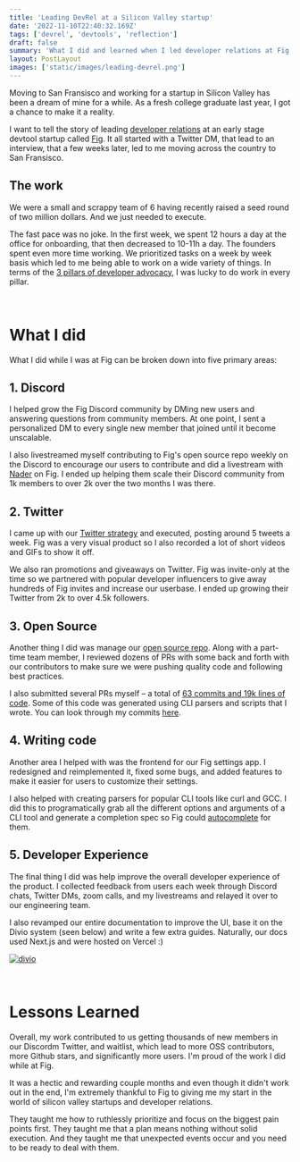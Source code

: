 ```yaml
---
title: 'Leading DevRel at a Silicon Valley startup'
date: '2022-11-10T22:40:32.169Z'
tags: ['devrel', 'devtools', 'reflection']
draft: false
summary: 'What I did and learned when I led developer relations at Fig.'
layout: PostLayout
images: ['static/images/leading-devrel.png']
---
```


Moving to San Fransisco and working for a startup in Silicon Valley has been a dream of mine for a while. As a fresh college graduate last year, I got a chance to make it a reality.

I want to tell the story of leading [developer relations](https://www.whatisdevrel.com/) at an early stage devtool startup called [Fig](https://fig.io/). It all started with a Twitter DM, that lead to an interview, that a few weeks later, led to me moving across the country to San Fransisco.

## The work

We were a small and scrappy team of 6 having recently raised a seed round of two million dollars. And we just needed to execute.

The fast pace was no joke. In the first week, we spent 12 hours a day at the office for onboarding, that then decreased to 10-11h a day. The founders spent even more time working. We prioritized tasks on a week by week basis which led to me being able to work on a wide variety of things. In terms of the [3 pillars of developer advocacy](https://twitter.com/Nutlope/status/1459765327047315460), I was lucky to do work in every pillar.

<br />

# What I did

What I did while I was at Fig can be broken down into five primary areas:

## 1. Discord

I helped grow the Fig Discord community by DMing new users and answering questions from community members. At one point, I sent a personalized DM to every single new member that joined until it become unscalable.

I also livestreamed myself contributing to Fig's open source repo weekly on the Discord to encourage our users to contribute and did a livestream with [Nader](https://www.youtube.com/watch?v=Avsjqc2uWQc) on Fig. I ended up helping them scale their Discord community from 1k members to over 2k over the two months I was there.

## 2. Twitter

I came up with our [Twitter strategy](https://elmghari.com/twitter-strategy) and executed, posting around 5 tweets a week. Fig was a very visual product so I also recorded a lot of short videos and GIFs to show it off.

We also ran promotions and giveaways on Twitter. Fig was invite-only at the time so we partnered with popular developer influencers to give away hundreds of Fig invites and increase our userbase. I ended up growing their Twitter from 2k to over 4.5k followers.

## 3. Open Source

Another thing I did was manage our [open source repo](https://github.com/withfig/autocomplete). Along with a part-time team member, I reviewed dozens of PRs with some back and forth with our contributors to make sure we were pushing quality code and following best practices.

I also submitted several PRs myself – a total of [63 commits and 19k lines of code](https://github.com/withfig/autocomplete/graphs/contributors). Some of this code was generated using CLI parsers and scripts that I wrote. You can look through my commits [here](https://github.com/withfig/autocomplete/commits?author=Nutlope).

## 4. Writing code

Another area I helped with was the frontend for our Fig settings app. I redesigned and reimplemented it, fixed some bugs, and added features to make it easier for users to customize their settings.

I also helped with creating parsers for popular CLI tools like curl and GCC. I did this to programatically grab all the different options and arguments of a CLI tool and generate a completion spec so Fig could [autocomplete](https://twitter.com/fig/status/1424856260780847113) for them.

## 5. Developer Experience

The final thing I did was help improve the overall developer experience of the product. I collected feedback from users each week through Discord chats, Twitter DMs, zoom calls, and my livestreams and relayed it over to our engineering team.

I also revamped our entire documentation to improve the UI, base it on the Divio system (seen below) and write a few extra guides. Naturally, our docs used Next.js and were hosted on Vercel :)

[![divio](/static/images/divio.png)](https://documentation.divio.com/)

<br />

# Lessons Learned

Overall, my work contributed to us getting thousands of new members in our Discordm Twitter, and waitlist, which lead to more OSS contributors, more Github stars, and significantly more users. I'm proud of the work I did while at Fig.

It was a hectic and rewarding couple months and even though it didn't work out in the end, I'm extremely thankful to Fig to giving me my start in the world of silicon valley startups and developer relations.

They taught me how to ruthlessly prioritize and focus on the biggest pain points first. They taught me that a plan means nothing without solid execution. And they taught me that unexpected events occur and you need to be ready to deal with them.
